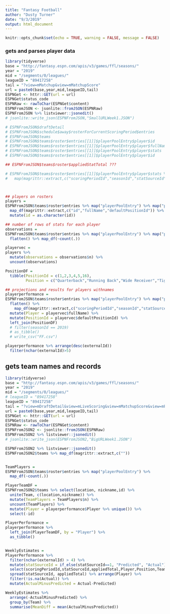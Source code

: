 ```yaml
---
title: "Fantasy Football"
author: "Dusty Turner"
date: "9/3/2019"
output: html_document
---
```


```r
knitr::opts_chunk$set(echo = TRUE, warning = FALSE, message = FALSE)
```

### gets and parses player data

```r
library(tidyverse)
base = "http://fantasy.espn.com/apis/v3/games/ffl/seasons/"
year = "2019"
mid = "/segments/0/leagues/"
leagueID = "89417258"
tail = "?view=mMatchup&view=mMatchupScore"
url = paste0(base,year,mid,leagueID,tail)
ESPNGet <- httr::GET(url = url)
ESPNGet$status_code
ESPNRaw <- rawToChar(ESPNGet$content)
ESPNFromJSON <- jsonlite::fromJSON(ESPNRaw)
ESPNFromJSON %>% listviewer::jsonedit()
# jsonlite::write_json(ESPNFromJSON,"SmallURLWeek1.JSON")
```



```r
# ESPNFromJSON$draftDetail
# ESPNFromJSON$schedule$away$rosterForCurrentScoringPeriod$entries
# ESPNFromJSON$teams
# ESPNFromJSON$teams$roster$entries[[1]]$playerPoolEntry$player$id
# ESPNFromJSON$teams$roster$entries[[1]]$playerPoolEntry$player$fullName
# ESPNFromJSON$teams$roster$entries[[1]]$playerPoolEntry$player$stats
# ESPNFromJSON$teams$roster$entries[[1]]$playerPoolEntry$player$id

## ESPNFromJSON$teams$roster$appliedStatTotal ???

# ESPNFromJSON$teams$roster$entries[[1]]$playerPoolEntry$player$stats %>%
#   map(magrittr::extract,c("scoringPeriodId","seasonId","statSourceId", "statSplitTypeId","id","appliedTotal"))



## players on rosters
players = 
ESPNFromJSON$teams$roster$entries %>% map("playerPoolEntry") %>% map("player") %>%
  map_df(magrittr::extract,c("id","fullName","defaultPositionId")) %>%
  mutate(id = as.character(id))

## number of rows of stats for each player
observations = 
ESPNFromJSON$teams$roster$entries %>% map("playerPoolEntry") %>% map("player") %>% map("stats")  %>% 
  flatten() %>% map_df(~count(.)) 

playervec = 
players %>%
  mutate(observations = observations$n) %>%
  uncount(observations)

PositionDF = 
  tibble(PositionId = c(1,2,3,4,5,16),
         Position = c("Quarterback","Running Back","Wide Receiver","Tight End","Kicker","Defense"))

## projections and results for players withnames
playerperformance = 
ESPNFromJSON$teams$roster$entries %>% map("playerPoolEntry") %>% map("player") %>% map("stats")  %>% 
  flatten() %>% 
    map_df(magrittr::extract,c("scoringPeriodId","seasonId","statSourceId", "statSplitTypeId","id","externalId", "appliedTotal")) %>%
  mutate(Player = playervec$fullName) %>% 
  mutate(PositionId = playervec$defaultPositionId) %>% 
  left_join(PositionDF) 
  # filter(seasonId == 2019) 
  # as_tibble()  
  # write_csv("FF.csv")

playerperformance %>% arrange(desc(externalId))
  filter(nchar(externalId)>5)

```

## gets team names and records

```r
library(tidyverse)
base = "http://fantasy.espn.com/apis/v3/games/ffl/seasons/"
year = "2019"
mid = "/segments/0/leagues/"
# leagueID = "89417258"
leagueID = "89417258"
tail = "?view=mDraftDetail&view=mLiveScoring&view=mMatchupScore&view=mPendingTransactions&view=mPositionalRatings&view=mSettings&view=mTeam&view=modular&view=mNav&view=mMatchupScore&scoringPeriodId=1"
url = paste0(base,year,mid,leagueID,tail)
ESPNGet <- httr::GET(url = url)
ESPNGet$status_code
ESPNRaw <- rawToChar(ESPNGet$content)
ESPNFromJSON2 <- jsonlite::fromJSON(ESPNRaw)
ESPNFromJSON2 %>% listviewer::jsonedit()
# jsonlite::write_json(ESPNFromJSON2,"BigURLWeek1.JSON")
```




```r
ESPNFromJSON2 %>% listviewer::jsonedit()
ESPNFromJSON2$teams %>% map_df(magrittr::extract,c(""))


TeamPlayers = 
ESPNFromJSON$teams$roster$entries %>% map("playerPoolEntry") %>%
  map_df(~count(.)) 

PlayerTeamDF = 
ESPNFromJSON2$teams %>% select(location, nickname,id) %>%
  unite(Team, c(location,nickname)) %>%
  mutate(TeamPlayers = TeamPlayers$n) %>% 
  uncount(TeamPlayers) %>%
  mutate(Player = playerperformance$Player %>% unique()) %>%
  select(-id)

PlayerPerformance = 
playerperformance %>%
  left_join(PlayerTeamDF, by = "Player") %>%
  as_tibble()


WeeklyEstimates = 
PlayerPerformance %>% 
  filter(nchar(externalId) > 4) %>%
  mutate(statSourceId = if_else(statSourceId==1, "Predicted", "Actual")) %>%
  select(scoringPeriodId,statSourceId,appliedTotal,Player,Position,Team) %>%
  spread(statSourceId, appliedTotal) %>% arrange(Player) %>%
  filter(!is.na(Actual)) %>%
  mutate(ActualMinusPredicted = Actual-Predicted) 

WeeklyEstimates %>%
  arrange(-ActualMinusPredicted) %>%
  group_by(Team) %>%
  summarise(MeanDiff = mean(ActualMinusPredicted))

```



